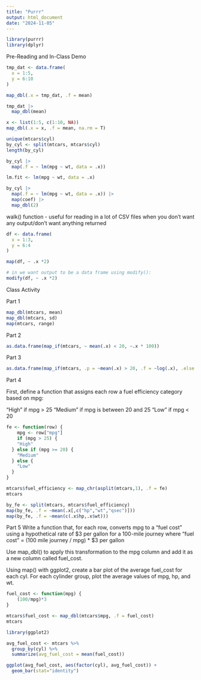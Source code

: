 ```yaml
---
title: "Purrr"
output: html_document
date: "2024-11-05"
---
```


```r
library(purrr)
library(dplyr)
```

Pre-Reading and In-Class Demo

```r
tmp_dat <- data.frame(
  x = 1:5,
  y = 6:10
)

map_dbl(.x = tmp_dat, .f = mean)

tmp_dat |>
  map_dbl(mean)

x <- list(1:5, c(1:10, NA))
map_dbl(.x = x, .f = mean, na.rm = T)

unique(mtcars$cyl) 
by_cyl <- split(mtcars, mtcars$cyl)
length(by_cyl)

by_cyl |>
  map(.f = ~ lm(mpg ~ wt, data = .x))

lm.fit <- lm(mpg ~ wt, data = .x)

by_cyl |>
  map(.f = ~ lm(mpg ~ wt, data = .x)) |>
  map(coef) |>
  map_dbl(2)
```

walk() function - useful for reading in a lot of CSV files when you don't want any output/don't want anything returned

```r
df <- data.frame(
  x = 1:3,
  y = 6:4
)

map(df, ~ .x *2)

# in we want output to be a data frame using modify():
modify(df, ~ .x *2)
```

Class Activity

Part 1
```r
map_dbl(mtcars, mean)
map_dbl(mtcars, sd)
map(mtcars, range)
```

Part 2
```r
as.data.frame(map_if(mtcars, ~ mean(.x) < 20, ~.x * 100))
```

Part 3
```r
as.data.frame(map_if(mtcars, .p = ~mean(.x) > 20, .f = ~log(.x), .else = ~sqrt(.x)))
```

Part 4

First, define a function that assigns each row a fuel efficiency category based on mpg:

“High” if mpg > 25
“Medium” if mpg is between 20 and 25
“Low” if mpg < 20

```r
fe <- function(row) {
    mpg <- row["mpg"]
    if (mpg > 25) {
    "High"
  } else if (mpg >= 20) {
    "Medium"
  } else {
    "Low"
  }
}

mtcars$fuel_efficiency <- map_chr(asplit(mtcars,1), .f = fe)
mtcars

by_fe <- split(mtcars, mtcars$fuel_efficiency)
map(by_fe, .f = ~mean(.x[,c("hp","wt","qsec")]))
map(by_fe, .f = ~mean(c(.x$hp,.x$wt)))
```

Part 5
Write a function that, for each row, converts mpg to a “fuel cost” using a hypothetical rate of $3 per gallon for a 100-mile journey where “fuel cost” = (100 mile journey / mpg) * $3 per gallon

Use map_dbl() to apply this transformation to the mpg column and add it as a new column called fuel_cost.

Using map() with ggplot2, create a bar plot of the average fuel_cost for each cyl. For each cylinder group, plot the average values of mpg, hp, and wt.

```r
fuel_cost <- function(mpg) {
    (100/mpg)*3
}

mtcars$fuel_cost <- map_dbl(mtcars$mpg, .f = fuel_cost)
mtcars

library(ggplot2)

avg_fuel_cost <- mtcars %>%
  group_by(cyl) %>%
  summarize(avg_fuel_cost = mean(fuel_cost))

ggplot(avg_fuel_cost, aes(factor(cyl), avg_fuel_cost)) +
  geom_bar(stat="identity")
```



